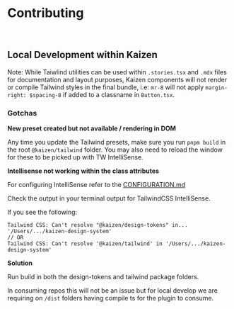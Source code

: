 
<Meta title="Guides/Tailwind/Contributing to this package" />

# Contributing

<br />

## Local Development within Kaizen

Note: While Taiwlind utilities can be used within `.stories.tsx` and `.mdx` files for documentation and layout purposes, Kaizen components will not render or compile Tailwind styles in the final bundle, i.e: `mr-8` will not apply `margin-right: $spacing-8` if added to a classname in `Button.tsx`.

### Gotchas

**New preset created but not available / rendering in DOM**

Any time you update the Tailwind presets, make sure you run `pnpm build` in the root `@kaizen/tailwind` folder.
You may also need to reload the window for these to be picked up with TW IntelliSense.

**Intellisense not working within the class attributes**

For configuring IntelliSense refer to the [CONFIGURATION.md](/story/systems-tailwind-preset-configuration--page)

Check the output in your terminal output for TailwindCSS IntelliSense.

If you see the following:

```
Tailwind CSS: Can't resolve "@kaizen/design-tokens" in... '/Users/.../kaizen-design-system'
// OR
Tailwind CSS: Can't resolve '@kaizen/tailwind' in '/Users/.../kaizen-design-system'
```

**Solution**

Run build in both the design-tokens and tailwind package folders.

In consuming repos this will not be an issue but for local develop we are requiring on `/dist` folders having compile ts for the plugin to consume.
